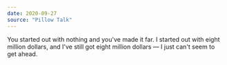 ```yaml
---
date: 2020-09-27
source: "Pillow Talk"
---
```


You started out with nothing and you've made it far. I started out with eight million dollars, and I've still got eight million dollars — I just can't seem to get ahead.

